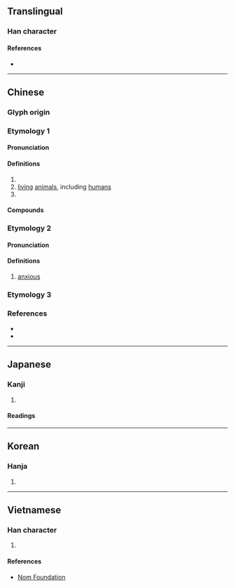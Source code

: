 {{character info/new}}
==Translingual==

===Han character===
{{Han char|rn=30|rad=口|as=12|sn=15|four=|canj=ROGF|ids=⿰口焦}}

====References====
* {{Han ref|kx=0208.270|dkj=04306|dj=0431.190|hdz=10684.100|uh=564D|ud=22093}}

----

==Chinese==
{{zh-forms}}

===Glyph origin===
{{Han etym}}

===Etymology 1===
====Pronunciation====
{{zh-pron
|m=jiào,jiáo,2nb=variant
|c=ziu1,ziu3,ziu6,zau1
|mc=2
|oc=1,2
|cat=v,n
}}

====Definitions====
{{zh-hanzi}}

# {{zh-alt-form|嚼}}
# [[living]] [[animals]], including [[humans]]
# {{zh-alt-form|譙}}

====Compounds====
{{zh-der|噍類無遺|噍類|噍殺|無噍類}}

===Etymology 2===
====Pronunciation====
{{zh-pron
|m=jiāo
|mc=1
|oc=n,1
|cat=a
}}

====Definitions====
{{zh-hanzi}}

# [[anxious]]
===Etymology 3===
{{zh-see|啾|v}}
===References===
* {{R:yue:jyut.net}}
* {{R:yue:Jyutping Database}}

----

==Japanese==

===Kanji===
{{ja-kanji|grade=|rs=口12}}

# {{defn|lang=ja|sort=口12}}

====Readings====
{{ja-readings
|goon=じょう<ぜう, しゅ<しゆ, ざく
|kanon=しょう<せう, しゅう<しう, しゃく<しやく
|kun=か-む
}}

----

==Korean==

===Hanja===
{{ko-hanja|hangeul=초|rv=cho|mr=ch'o}}

# {{defn|lang=ko|sort=口12}}

----

==Vietnamese==

===Han character===
{{vi-hantu|[[tiếu]]|rs=口12}}

# {{defn|lang=vi|sort=口12}}

====References====
* [http://nomfoundation.org/common/nom_details.php?codepoint=564d Nom Foundation]